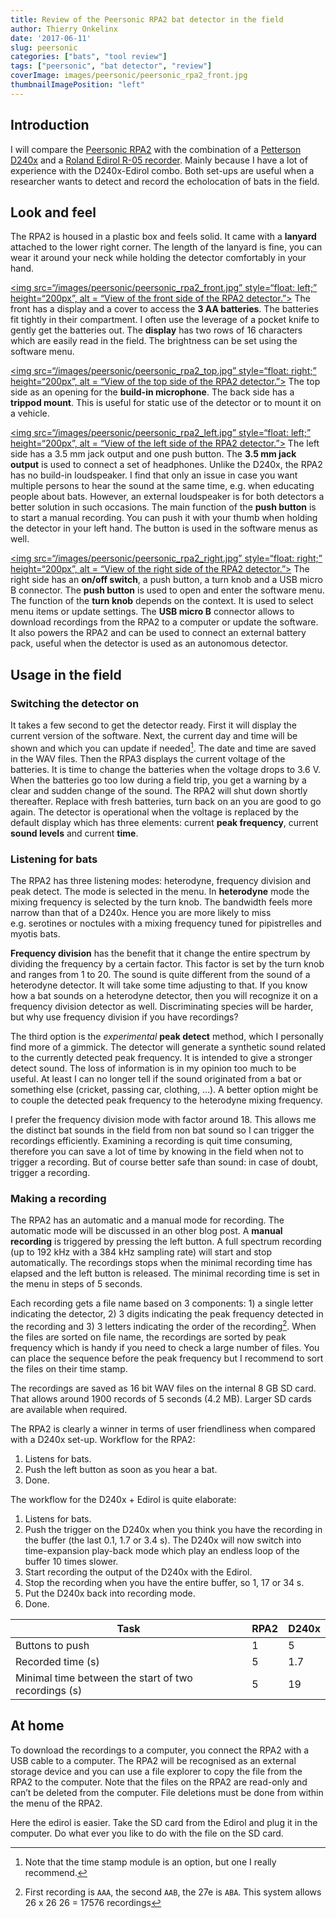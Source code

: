 ```yaml
---
title: Review of the Peersonic RPA2 bat detector in the field
author: Thierry Onkelinx
date: '2017-06-11'
slug: peersonic
categories: ["bats", "tool review"]
tags: ["peersonic", "bat detector", "review"]
coverImage: images/peersonic/peersonic_rpa2_front.jpg
thumbnailImagePosition: "left"
---
```


## Introduction

I will compare the [Peersonic RPA2](http://peersonic.co.uk) with the combination of a [Petterson D240x](http://www.batsound.com/?p=9) and a [Roland Edirol R-05 recorder](https://www.roland.com/us/products/r-05/). Mainly because I have a lot of experience with the D240x-Edirol combo. Both set-ups are useful when a researcher wants to detect and record the echolocation of bats in the field.

## Look and feel

The RPA2 is housed in a plastic box and feels solid. It came with a **lanyard** attached to the lower right corner. The length of the lanyard is fine, you can wear it around your neck while holding the detector comfortably in your hand.

[<img src="/images/peersonic/peersonic_rpa2_front.jpg" style="float: left;" height="200px", alt = "View of the front side of the RPA2 detector.">](/images/peersonic/peersonic_rpa2_right.jpg) The front has a display and a cover to access the **3 AA batteries**. The batteries fit tightly in their compartment. I often use the leverage of a pocket knife to gently get the batteries out. The **display** has two rows of 16 characters which are easily read in the field. The brightness can be set using the software menu.

[<img src="/images/peersonic/peersonic_rpa2_top.jpg" style="float: right;" height="200px", alt = "View of the top side of the RPA2 detector.">](/images/peersonic/peersonic_rpa2_top.jpg) The top side as an opening for the **build-in microphone**. The back side has a **trippod mount**. This is useful for static use of the detector or to mount it on a vehicle.

[<img src="/images/peersonic/peersonic_rpa2_left.jpg" style="float: left;" height="200px", alt = "View of the left side of the RPA2 detector.">](/images/peersonic/peersonic_rpa2_left.jpg) The left side has a 3.5 mm jack output and one push button. The **3.5 mm jack output** is used to connect a set of headphones. Unlike the D240x, the RPA2 has no build-in loudspeaker. I find that only an issue in case you want multiple persons to hear the sound at the same time, e.g. when educating people about bats. However, an external loudspeaker is for both detectors a better solution in such occasions. The main function of the **push button** is to start a manual recording. You can push it with your thumb when holding the detector in your left hand. The button is used in the software menus as well.

[<img src="/images/peersonic/peersonic_rpa2_right.jpg" style="float: right;" height="200px", alt = "View of the right side of the RPA2 detector.">](/images/peersonic/peersonic_rpa2_right.jpg) The right side has an **on/off switch**, a push button, a turn knob and a USB micro B connector. The **push button** is used to open and enter the software menu. The function of the **turn knob** depends on the context. It is used to select menu items or update settings. The **USB micro B** connector allows to download recordings from the RPA2 to a computer or update the software. It also powers the RPA2 and can be used to connect an external battery pack, useful when the detector is used as an autonomous detector.

## Usage in the field

### Switching the detector on

It takes a few second to get the detector ready. First it will display the current version of the software. Next, the current day and time will be shown and which you can update if needed^[Note that the time stamp module is an option, but one I really recommend.]. The date and time are saved in the WAV files. Then the RPA3 displays the current voltage of the batteries. It is time to change the batteries when the voltage drops to 3.6 V. When the batteries go too low during a field trip, you get a warning by a clear and sudden change of the sound. The RPA2 will shut down shortly thereafter. Replace with fresh batteries, turn back on an you are good to go again. The detector is operational when the voltage is replaced by the default display which has three elements: current **peak frequency**, current **sound levels** and current **time**.

### Listening for bats

The RPA2 has three listening modes: heterodyne, frequency division and peak detect. The mode is selected in the menu. In **heterodyne** mode the mixing frequency is selected by the turn knob. The bandwidth feels more narrow than that of a D240x. Hence you are more likely to miss e.g. serotines or noctules with a mixing frequency tuned for pipistrelles and myotis bats.

**Frequency division** has the benefit that it change the entire spectrum by dividing the frequency by a certain factor. This factor is set by the turn knob and ranges from 1 to 20. The sound is quite different from the sound of a heterodyne detector. It will take some time adjusting to that. If you know how a bat sounds on a heterodyne detector, then you will recognize it on a frequency division detector as well. Discriminating species will be harder, but why use frequency division if you have recordings?

The third option is the _experimental_ **peak detect** method, which I personally find more of a gimmick. The detector will generate a synthetic sound related to the currently detected peak frequency. It is intended to give a stronger detect sound. The loss of information is in my opinion too much to be useful. At least I can no longer tell if the sound originated from a bat or something else (cricket, passing car, clothing, ...). A better option might be to couple the detected peak frequency to the heterodyne mixing frequency.

I prefer the frequency division mode with factor around 18. This allows me the distinct bat sounds in the field from non bat sound so I can trigger the recordings efficiently. Examining a recording is quit time consuming, therefore you can save a lot of time by knowing in the field when not to trigger a recording. But of course better safe than sound: in case of doubt, trigger a recording.

### Making a recording

The RPA2 has an automatic and a manual mode for recording. The automatic mode will be discussed in an other blog post. A **manual recording** is triggered by pressing the left button. A full spectrum recording (up to 192 kHz with a 384 kHz sampling rate) will start and stop automatically. The recordings stops when the minimal recording time has elapsed and the left button is released. The minimal recording time is set in the menu in steps of 5 seconds.

Each recording gets a file name based on 3 components: 1) a single letter indicating the detector, 2) 3 digits indicating the peak frequency detected in the recording and 3) 3 letters indicating the order of the recording^[First recording is `AAA`, the second `AAB`, the 27e is `ABA`. This system allows 26 x 26 26 = 17576 recordings]. When the files are sorted on file name, the recordings are sorted by peak frequency which is handy if you need to check a large number of files. You can place the sequence before the peak frequency but I recommend to sort the files on their time stamp.

The recordings are saved as 16 bit WAV files on the internal 8 GB SD card. That allows around 1900 records of 5 seconds (4.2 MB). Larger SD cards are available when required.

The RPA2 is clearly a winner in terms of user friendliness when compared with a D240x set-up.  Workflow for the RPA2:

1. Listens for bats.
1. Push the left button as soon as you hear a bat.
1. Done.

The workflow for the D240x + Edirol is quite elaborate:

1. Listens for bats.
1. Push the trigger on the D240x when you think you have the recording in the buffer (the last 0.1, 1.7 or 3.4 s). The D240x will now switch into time-expansion play-back mode which play an endless loop of the buffer 10 times slower.
1. Start recording the output of the D240x with the Edirol.
1. Stop the recording when you have the entire buffer, so 1, 17 or 34 s.
1. Put the D240x back into recording mode.
1. Done.

| Task | RPA2 | D240x |
| ---- | ---- | ----- |
| Buttons to push | 1 | 5 |  
| Recorded time (s) | 5 | 1.7 |
| Minimal time between the start of two recordings (s) | 5 | 19 |

## At home

To download the recordings to a computer, you connect the RPA2 with a USB cable to a computer. The RPA2 will be recognised as an external storage device and you can use a file explorer to copy the file from the RPA2 to the computer. Note that the files on the RPA2 are read-only and can't be deleted from the computer. File deletions must be done from within the menu of the RPA2.

Here the edirol is easier. Take the SD card from the Edirol and plug it in the computer. Do what ever you like to do with the file on the SD card.
